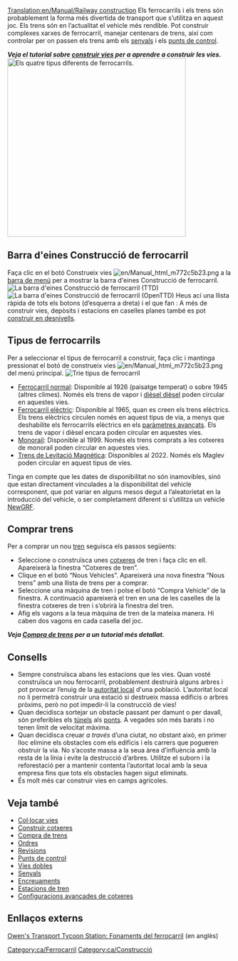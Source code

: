 [[Translation:en/Manual/Railway construction]]
{{ca/Taula de contingut}}
Els ferrocarrils i els trens són probablement la forma més divertida de transport que s’utilitza en aquest joc. Els trens són en l’actualitat el vehicle més rendible. Pot construir complexes xarxes de ferrocarril, manejar centenars de trens, així com controlar per on passen els trens amb els [[ca/Manual/Senyals|senyals]] i els [[ca/Punts de control|punts de control]].

'''''Veja el tutorial sobre [[ca/Manual/Construir vies|construir vies]] per a aprendre a construir les vies.'''''
[[File:ca/4 Types of railway.png|thumb|none|400px|Els quatre tipus diferents de ferrocarrils.]]

==Barra d'eines Construcció de ferrocarril==
Faça clic en el botó Construeix vies [[File:en/Manual html m772c5b23.png]] a la [[ca/Manual/Interfície del joc#la-barra-de-menu|barra de menú]] per a mostrar la barra d'eines Construcció de ferrocarril.
[[File:ca/Railroad ConstructionTTD.png|none|frame|La barra d'eines Construcció de ferrocarril (TTD)]]
[[File:ca/Railroad ConstructionOGFX.png|none|frame|La barra d'eines Construcció de ferrocarril (OpenTTD)]]
Heus ací una llista ràpida de tots els botons (d’esquerra a dreta) i el que fan :
{{ca/Vista barra d'eines de ferrocarril}}
A més de construir vies, depòsits i estacions en caselles planes també es pot [[ca/Construir en desnivells|construir en desnivells]].

==Tipus de ferrocarrils==
Per a seleccionar el tipus de ferrocarril a construir, faça clic i mantinga pressionat el botó de construeix vies [[File:en/Manual html m772c5b23.png]] del menú principal.
[[File:ca/Openttd-rail1.png|none|frame|Trie tipus de ferrocarril]]
* [[ca/Ferrocarril|Ferrocarril normal]]: Disponible al 1926 (paisatge temperat) o sobre 1945 (altres climes). Només els trens de vapor i [https://www.wikipedia.org/wiki/ca:Motor dièsel dièsel] poden circular en aquestes vies.
* [[ca/Ferrocarril elèctric|Ferrocarril elèctric]]: Disponible al 1965, quan es creen els trens elèctrics. Els trens elèctrics circulen només en aquest tipus de via, a menys que deshabilite els ferrocarrils elèctrics en els [[ca/Archive/Manual/Settings/Paràmetres avançats|paràmetres avançats]]. Els trens de vapor i dièsel encara poden circular en aquestes vies.
* [[ca/Monorail|Monorail]]: Disponible al 1999. Només els trens comprats a les cotxeres de monorail poden circular en aquestes vies.
* [[ca/Maglev|Trens de Levitació Magnètica]]: Disponibles al 2022. Només els Maglev poden circular en aquest tipus de vies.

Tinga en compte que les dates de disponibilitat no són inamovibles, sinó que estan directament vinculades a la disponibilitat del vehicle corresponent, que pot variar en alguns mesos degut a l’aleatorietat en la introducció del vehicle, o ser completament diferent si s’utilitza un vehicle [[ca/NewGRF|NewGRF]].

==Comprar trens==
Per a comprar un nou [[ca/Manual/Trens|tren]] seguisca els passos següents:
*Seleccione o construïsca unes [[ca/Manual/Cotxeres i depòsits|cotxeres]] de tren i faça clic en ell. Apareixerà la finestra “Cotxeres de tren”.
*Clique en el botó “Nous Vehicles”. Apareixerà una nova finestra “Nous trens” amb una llista de trens per a comprar.
*Seleccione una màquina de tren i polse el botó “Compra Vehicle” de la finestra. A continuació apareixerà el tren en una de les caselles de la finestra cotxeres de tren i s’obrirà la finestra del tren.
*Afig els vagons a la teua màquina de tren de la mateixa manera. Hi caben dos vagons en cada casella del joc.

'''''Veja [[ca/Manual/Compra de trens|Compra de trens]] per a un tutorial més detallat.'''''

==Consells==
* Sempre construïsca abans les estacions que les vies. Quan vosté construïsca un nou ferrocarril, probablement destruirà alguns arbres i pot provocar l’enuig de la [[ca/Autoritat local|autoritat local]] d'una població. L’autoritat local no li permetrà construir una estació si destrueix massa edificis o arbres pròxims, però no pot impedir-li la construcció de vies!
* Quan decidisca sortejar un obstacle passant per damunt o per davall, són preferibles els [[ca/Manual/Túnels|túnels]] als [[ca/Ponts|ponts]]. A vegades són més barats i no tenen límit de velocitat màxima.
* Quan decidisca creuar ''a través'' d’una ciutat, no obstant això, en primer lloc elimine els obstacles com els edificis i els carrers que pogueren obstruir la via. No s’acoste massa a la seua àrea d’influència amb la resta de la línia i evite la destrucció d’arbres. Utilitze el suborn i la reforestació per a mantenir contenta l’autoritat local amb la seua empresa fins que tots els obstacles hagen sigut eliminats.
* És molt més car construir vies en camps agrícoles.

==Veja també==
*[[ca/Col·locar vies|Col·locar vies]]
*[[ca/Manual/Construir cotxeres|Construir cotxeres]]
*[[ca/Manual/Compra de trens|Compra de trens]]
*[[ca/Manual/Ordres|Ordres]]
*[[ca/Revisions|Revisions]]
*[[ca/Punts de control|Punts de control]]
*[[ca/Vies dobles|Vies dobles]]
*[[ca/Manual/Senyals|Senyals]]
*[[ca/Community/Junctionary/Main Page|Encreuaments]]
*[[ca/Manual/Estacions de tren|Estacions de tren]]
*[[ca/Manual/Construir cotxeres#configuracions-avancades|Configuracions avançades de cotxeres]]

==Enllaços externs==
[http://www.transporttycoon.net/rail Owen's Transport Tycoon Station: Fonaments del ferrocarril] (en anglès)

[[Category:ca/Ferrocarril]]
[[Category:ca/Construcció]]